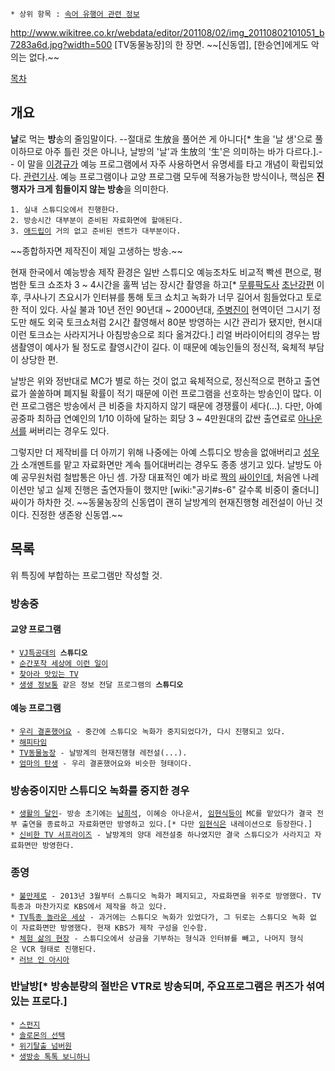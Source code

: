  * 상위 항목 : [[속어 유행어 관련 정보]]

http://www.wikitree.co.kr/webdata/editor/201108/02/img_20110802101051_b7283a6d.jpg?width=500
[TV동물농장]의 한 장면. ~~[신동엽], [한승연]에게도 악의는 없다.~~

[[목차]]
== 개요 ==
'''날'''로 먹는 {{{+2 예능}}} '''방'''송의 줄임말이다. --절대로 生放을 풀어쓴 게 아니다[* 生을 '날 생'으로 풀이하므로 아주 틀린 것은 아니나, 날방의 '날'과 生放의 '生'은 의미하는 바가 다르다.].-- 이 말을 [[이경규]]가 예능 프로그램에서 자주 사용하면서 유명세를 타고 개념이 확립되었다. [http://tenasia.hankyung.com/archives/6884 관련기사]. 예능 프로그램이나 교양 프로그램 모두에 적용가능한 방식이나, 핵심은 '''진행자가 크게 힘들이지 않는 방송'''을 의미한다.

 1. 실내 스튜디오에서 진행한다.
 2. 방송시간 대부분이 준비된 자료화면에 할애된다.
 3. [[애드립]]이 거의 없고 준비된 멘트가 대부분이다.

~~종합하자면 제작진이 제일 고생하는 방송.~~

현재 한국에서 예능방송 제작 환경은 일반 스튜디오 예능조차도 비교적 빡센 편으로, 평범한 토크 쇼조차 3 ~ 4시간을 훌쩍 넘는 장시간 촬영을 하고[* [[무릎팍도사]] [[초난강]]편 이후, 쿠사나기 츠요시가 인터뷰를 통해 토크 쇼치고 녹화가 너무 길어서 힘들었다고 토로한 적이 있다. 사실 불과 10년 전인 90년대 ~ 2000년대, [[주병진]]이 현역이던 그시기 정도만 해도 외국 토크쇼처럼 2시간 촬영해서 80분 방영하는 시간 관리가 됐지만, 현시대 이런 토크쇼는 사라지거나 아침방송으로 죄다 옮겨갔다.] 리얼 버라이어티의 경우는 밤샘촬영이 예사가 될 정도로 촬영시간이 길다. 이 때문에 예능인들의 정신적, 육체적 부담이 상당한 편.

날방은 위와 정반대로 MC가 별로 하는 것이 없고 육체적으로, 정신적으로 편하고 출연료가 쏠쏠하며 폐지될 확률이 적기 때문에 이런 프로그램을 선호하는 방송인이 많다. 이런 프로그램은 방송에서 큰 비중을 차지하지 않기 때문에 경쟁률이 세다(...). 다만, 아예 공중파 최하급 연예인의 1/10 이하에 달하는 회당 3 ~ 4만원대의 값싼 출연료로 [[아나운서]]를 써버리는 경우도 있다. 

그렇지만 더 제작비를 더 아끼기 위해 나중에는 아예 스튜디오 방송을 없애버리고 [[성우]]가 소개멘트를 맡고 자료화면만 계속 틀어대버리는 경우도 종종 생기고 있다. 날방도 아예 공무원처럼 철밥통은 아닌 셈. 가장 대표적인 예가 바로 [[짝(SBS)|짝]]의 [[싸이]]인데, 처음엔 나레이션만 넣고 실제 진행은 출연자들이 했지만 [wiki:"공기#s-6" 갈수록 비중이 줄더니] 싸이가 하차한 것. ~~동물농장의 신동엽이 괜히 날방계의 현재진행형 레전설이 아닌 것이다. 진정한 생존왕 신동엽.~~

== 목록 ==
위 특징에 부합하는 프로그램만 작성할 것.

=== 방송중 ===
==== 교양 프로그램 ====
 * [[VJ특공대]]의 '''스튜디오'''
 * [[순간포착 세상에 이런 일이]]
 * [[찾아라 맛있는 TV]]
 * [[생생 정보통]] 같은 정보 전달 프로그램의 '''스튜디오'''

==== 예능 프로그램 ====
 * [[우리 결혼했어요]] - 중간에 스튜디오 녹화가 중지되었다가, 다시 진행되고 있다.
 * [[해피타임#s-1|해피타임]]
 * [[TV동물농장]] - 날방계의 현재진행형 레전설(...).
 * [[엄마의 탄생]] - 우리 결혼했어요와 비슷한 형태이다.

=== 방송중이지만 스튜디오 녹화를 중지한 경우 ===
 * [[생활의 달인]]- 방송 초기에는 [[남희석]], 이혜승 아나운서, [[임현식]]등이 MC를 맡았다가 결국 전부 출연을 종료하고 자료화면만 방영하고 있다.[* 다만 [[임현식]]은 내레이션으로 등장한다.]
 * [[신비한 TV 서프라이즈]] - 날방계의 양대 레전설중 하나였지만 결국 스튜디오가 사라지고 자료화면만 방영한다.

=== 종영 ===
 * [[불만제로]] - 2013년 3월부터 스튜디오 녹화가 폐지되고, 자료화면을 위주로 방영했다. TV특종과 마찬가지로 KBS에서 제작을 하고 있다.
 * [[TV특종 놀라운 세상]] - 과거에는 스튜디오 녹화가 있었다가, 그 뒤로는 스튜디오 녹화 없이 자료화면만 방영했다. 현재 KBS가 제작 구성을 인수함.
 * [[체험 삶의 현장]] - 스튜디오에서 상금을 기부하는 형식과 인터뷰를 빼고, 나머지 형식은 VCR 형태로 진행된다.
 * [[러브 인 아시아]]


=== 반날방[* 방송분량의 절반은 VTR로 방송되며, 주요프로그램은 퀴즈가 섞여 있는 프로다.] ===
 * [[스펀지(KBS)|스펀지]]
 * [[솔로몬의 선택]]
 * [[위기탈출 넘버원]]
 * [[생방송 톡톡 보니하니]]
